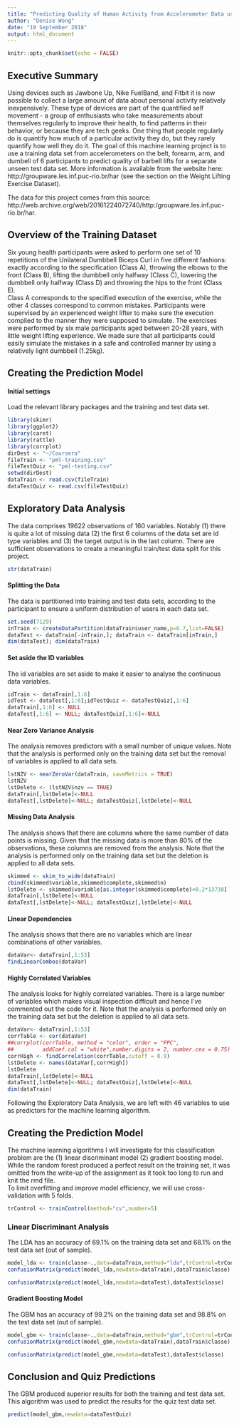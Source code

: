 ---
title: "Predicting Quality of Human Activity from Accelerometer Data using Machine Learning Techniques"
author: "Denise Wong"
date: "19 September 2018"
output: html_document
---

```{r setup, include=FALSE}
knitr::opts_chunk$set(echo = FALSE)
```

## Executive Summary  
Using devices such as Jawbone Up, Nike FuelBand, and Fitbit it is now possible to collect a large amount of data about personal activity relatively inexpensively. These type of devices are part of the quantified self movement - a group of enthusiasts who take measurements about themselves regularly to improve their health, to find patterns in their behavior, or because they are tech geeks. One thing that people regularly do is quantify how much of a particular activity they do, but they rarely quantify how well they do it. 
The goal of this machine learning project is to use a training data set from accelerometers on the belt, forearm, arm, and dumbell of 6 participants to predict quality of barbell lifts for a separate unseen test data set. 
More information is available from the website here: http://groupware.les.inf.puc-rio.br/har (see the section on the Weight Lifting Exercise Dataset).

The data for this project comes from this source: http://web.archive.org/web/20161224072740/http:/groupware.les.inf.puc-rio.br/har.

## Overview of the Training Dataset  
Six young health participants were asked to perform one set of 10 repetitions of the Unilateral Dumbbell Biceps Curl in five different fashions: exactly according to the specification (Class A), throwing the elbows to the front (Class B), lifting the dumbbell only halfway (Class C), lowering the dumbbell only halfway (Class D) and throwing the hips to the front (Class E).  
Class A corresponds to the specified execution of the exercise, while the other 4 classes correspond to common mistakes. Participants were supervised by an experienced weight lifter to make sure the execution complied to the manner they were supposed to simulate. The exercises were performed by six male participants aged between 20-28 years, with little weight lifting experience. We made sure that all participants could easily simulate the mistakes in a safe and controlled manner by using a relatively light dumbbell (1.25kg).  

## Creating the Prediction Model
#### Initial settings
Load the relevant library packages and the training and test data set.
```{r}
library(skimr)
library(ggplot2)
library(caret)
library(rattle)
library(corrplot)
dirDest <- "~/Coursera"
fileTrain <- "pml-training.csv"
fileTestQuiz <- "pml-testing.csv"
setwd(dirDest)
dataTrain <- read.csv(fileTrain)
dataTestQuiz <- read.csv(fileTestQuiz)
```


## Exploratory Data Analysis  
The data comprises 19622 observations of 160 variables.  Notably (1) there is quite a lot of missing data (2) the first 6 columns of the data set are id type variables and (3) the target output is in the last column.  There are sufficient observations to create a meaningful train/test data split for this project.
```{r}
str(dataTrain)
```

#### Splitting the Data   
The data is partitioned into training and test data sets, according to the participant to ensure a uniform distribution of users in each data set.  
```{r}
set.seed(7129) 
inTrain <- createDataPartition(dataTrain$user_name,p=0.7,list=FALSE)
dataTest <- dataTrain[-inTrain,]; dataTrain <- dataTrain[inTrain,]
dim(dataTest); dim(dataTrain)
```

#### Set aside the ID variables
The id variables are set aside to make it easier to analyse the continuous data variables. 
```{r}
idTrain <- dataTrain[,1:6] 
idTest <- dataTest[,1:6];idTestQuiz <- dataTestQuiz[,1:6]
dataTrain[,1:6] <- NULL
dataTest[,1:6] <- NULL; dataTestQuiz[,1:6]<-NULL
```


#### Near Zero Variance Analysis  
The analysis removes predictors with a small number of unique values.  Note that the analysis is performed only on the training data set but the removal of variables is applied to all data sets.   
```{r}
lstNZV <- nearZeroVar(dataTrain, saveMetrics = TRUE)
lstNZV
lstDelete <- (lstNZV$nzv == TRUE)
dataTrain[,lstDelete]<-NULL 
dataTest[,lstDelete]<-NULL; dataTestQuiz[,lstDelete]<-NULL
```


#### Missing Data Analysis  
The analysis shows that there are columns where the same number of data points is missing.  Given that the missing data is more than 80% of the observations, these columns are removed from the analysis.  Note that the analysis is performed only on the training data set but the deletion is applied to all data sets.  
```{r}
skimmed <- skim_to_wide(dataTrain)
cbind(skimmed$variable,skimmed$complete,skimmed$n)
lstDelete <- skimmed$variable[as.integer(skimmed$complete)<0.2*13738]
dataTrain[,lstDelete]<-NULL 
dataTest[,lstDelete]<-NULL; dataTestQuiz[,lstDelete]<-NULL
```

#### Linear Dependencies  
The analysis shows that there are no variables which are linear combinations of other variables.  
```{r}
dataVar<- dataTrain[,1:53]
findLinearCombos(dataVar)
```

#### Highly Correlated Variables  
The analysis looks for highly correlated variables.  There is a large number of variables which makes visual inspection difficult and hence I've commented out the code for it. Note that the analysis is performed only on the training data set but the deletion is applied to all data sets.  
```{r}
dataVar<- dataTrain[,1:53]
corrTable <- cor(dataVar)
##corrplot(corrTable, method = "color", order = "FPC",
##         addCoef.col = "white",number.digits = 2, number.cex = 0.75)
corrHigh <- findCorrelation(corrTable,cutoff = 0.9)
lstDelete <- names(dataVar[,corrHigh])
lstDelete
dataTrain[,lstDelete]<-NULL 
dataTest[,lstDelete]<-NULL; dataTestQuiz[,lstDelete]<-NULL
dim(dataTrain)
```

Following the Exploratory Data Analysis, we are left with 46 variables to use as predictors for the machine learning algorithm.  


## Creating the Prediction Model  
The machine learning algorithms I will investigate for this classification problem are the (1) linear discriminant model (2) gradient boosting model. While the random forest produced a perfect result on the training set, it was omitted from the write-up of the assignment as it took too long to run and knit the rmd file.  
To limit overfitting and improve model efficiency, we will use cross-validation with 5 folds.  
```{r}
trControl <- trainControl(method="cv",number=5)
```

### Linear Discriminant Analysis  
The LDA has an accuracy of 69.1% on the training data set and 68.1% on the test data set (out of sample).  
```{r}
model_lda <- train(classe~.,data=dataTrain,method="lda",trControl=trControl)
confusionMatrix(predict(model_lda,newdata=dataTrain),dataTrain$classe)
```

```{r}
confusionMatrix(predict(model_lda,newdata=dataTest),dataTest$classe)
```

#### Gradient Boosting Model  
The GBM has an accuracy of 99.2% on the training data set and 98.8% on the test data set (out of sample).  
```{r}
model_gbm <- train(classe~.,data=dataTrain,method="gbm",trControl=trControl,verbose=FALSE)
confusionMatrix(predict(model_gbm,newdata=dataTrain),dataTrain$classe)
```

```{r}
confusionMatrix(predict(model_gbm,newdata=dataTest),dataTest$classe)
```


## Conclusion and Quiz Predictions
The GBM produced superior results for both the training and test data set.  This algorithm was used to predict the results for the quiz test data set.

```{r}
predict(model_gbm,newdata=dataTestQuiz)
```



